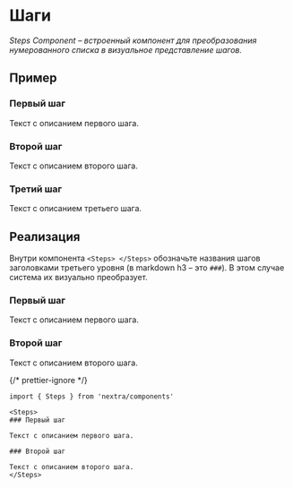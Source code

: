 
# Шаги

*Steps Component – встроенный компонент для преобразования нумерованного списка в визуальное представление шагов.*

## Пример

<Steps>

### Первый шаг

Текст с описанием первого шага.

### Второй шаг

Текст с описанием второго шага.

### Третий шаг

Текст с описанием третьего шага.

</Steps>

## Реализация

Внутри компонента `<Steps> </Steps>` обозначьте названия шагов заголовками третьего уровня (в markdown h3 – это `###`). В этом случае система их визуально преобразует.

<Steps>

### Первый шаг

Текст с описанием первого шага.

### Второй шаг

Текст с описанием второго шага.

</Steps>

{/* prettier-ignore */}
```mdx
import { Steps } from 'nextra/components'

<Steps>
### Первый шаг

Текст с описанием первого шага.

### Второй шаг

Текст с описанием второго шага.
</Steps>
```
